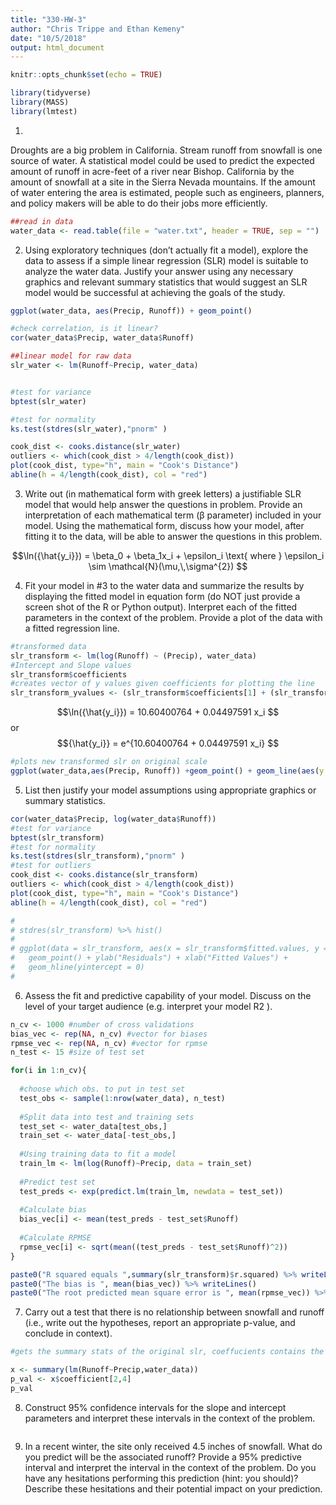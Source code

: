 ```yaml
---
title: "330-HW-3"
author: "Chris Trippe and Ethan Kemeny"
date: "10/5/2018"
output: html_document
---
```


```r
knitr::opts_chunk$set(echo = TRUE)
```
```r
library(tidyverse)
library(MASS)
library(lmtest)
```

1.

Droughts are a big problem in California. Stream runoff from snowfall is one source of water. A statistical model could be used to predict the expected amount of runoff in acre-feet of a river near Bishop. California by the amount of snowfall at a site in the Sierra Nevada mountains. If the amount of water entering the area is estimated, people such as engineers, planners, and policy makers will be able to do their jobs more efficiently.

```r
##read in data
water_data <- read.table(file = "water.txt", header = TRUE, sep = "")
```

2. Using exploratory techniques (don’t actually fit a model), explore the data to assess if a simple
linear regression (SLR) model is suitable to analyze the water data. Justify your answer using any
necessary graphics and relevant summary statistics that would suggest an SLR model would be
successful at achieving the goals of the study.

```r
ggplot(water_data, aes(Precip, Runoff)) + geom_point()

#check correlation, is it linear?
cor(water_data$Precip, water_data$Runoff)

##linear model for raw data
slr_water <- lm(Runoff~Precip, water_data)


#test for variance
bptest(slr_water)

#test for normality
ks.test(stdres(slr_water),"pnorm" )

cook_dist <- cooks.distance(slr_water)
outliers <- which(cook_dist > 4/length(cook_dist))
plot(cook_dist, type="h", main = "Cook's Distance")
abline(h = 4/length(cook_dist), col = "red")

```

3. Write out (in mathematical form with greek letters) a justifiable SLR model that would help answer
the questions in problem. Provide an interpretation of each mathematical term (β parameter) included
in your model. Using the mathematical form, discuss how your model, after fitting it to the
data, will be able to answer the questions in this problem.

$$\ln({\hat{y_i}}) = \beta_0 + \beta_1x_i + \epsilon_i \text{ where } \epsilon_i \sim \mathcal{N}(\mu,\,\sigma^{2})  $$

4. Fit your model in #3 to the water data and summarize the results by displaying the fitted model in
equation form (do NOT just provide a screen shot of the R or Python output). Interpret each of the
fitted parameters in the context of the problem. Provide a plot of the data with a fitted regression
line.


```r
#transformed data
slr_transform <- lm(log(Runoff) ~ (Precip), water_data)
#Intercept and Slope values
slr_transform$coefficients
#creates vector of y values given coefficients for plotting the line
slr_transform_yvalues <- (slr_transform$coefficients[1] + (slr_transform$coefficients[2] * water_data$Precip)) %>% exp()

```


$$\ln({\hat{y_i}}) = 10.60400764 + 0.04497591 x_i $$
or
$${\hat{y_i}} = e^{10.60400764 + 0.04497591 x_i} $$


```r
#plots new transformed slr on original scale
ggplot(water_data,aes(Precip, Runoff)) +geom_point() + geom_line(aes(y = slr_transform_yvalues), color = "Red")
```



5. List then justify your model assumptions using appropriate graphics or summary statistics.

```r
cor(water_data$Precip, log(water_data$Runoff))
#test for variance
bptest(slr_transform)
#test for normality
ks.test(stdres(slr_transform),"pnorm" )
#test for outliers
cook_dist <- cooks.distance(slr_transform)
outliers <- which(cook_dist > 4/length(cook_dist))
plot(cook_dist, type="h", main = "Cook's Distance")
abline(h = 4/length(cook_dist), col = "red")

# 
# stdres(slr_transform) %>% hist()
# 
# ggplot(data = slr_transform, aes(x = slr_transform$fitted.values, y = slr_transform$residuals)) +
#   geom_point() + ylab("Residuals") + xlab("Fitted Values") +
#   geom_hline(yintercept = 0)
# 


```

6. Assess the fit and predictive capability of your model. Discuss on the level of your target audience
(e.g. interpret your model R2
).

```r
n_cv <- 1000 #number of cross validations
bias_vec <- rep(NA, n_cv) #vector for biases
rpmse_vec <- rep(NA, n_cv) #vector for rpmse
n_test <- 15 #size of test set

for(i in 1:n_cv){
   
  #choose which obs. to put in test set
  test_obs <- sample(1:nrow(water_data), n_test)
  
  #Split data into test and training sets
  test_set <- water_data[test_obs,]
  train_set <- water_data[-test_obs,]
  
  #Using training data to fit a model
  train_lm <- lm(log(Runoff)~Precip, data = train_set)
  
  #Predict test set
  test_preds <- exp(predict.lm(train_lm, newdata = test_set))
  
  #Calculate bias
  bias_vec[i] <- mean(test_preds - test_set$Runoff)
  
  #Calculate RPMSE
  rpmse_vec[i] <- sqrt(mean((test_preds - test_set$Runoff)^2))
}
```


```r
paste0("R squared equals ",summary(slr_transform)$r.squared) %>% writeLines()
paste0("The bias is ", mean(bias_vec)) %>% writeLines()
paste0("The root predicted mean square error is ", mean(rpmse_vec)) %>% writeLines()
```


7. Carry out a test that there is no relationship between snowfall and runoff (i.e., write out the hypotheses,
report an appropriate p-value, and conclude in context).

```r
#gets the summary stats of the original slr, coeffucients contains the pvalues for hypothesis test in the fourth column

x <- summary(lm(Runoff~Precip,water_data))
p_val <- x$coefficient[2,4]
p_val
```

8. Construct 95% confidence intervals for the slope and intercept parameters and interpret these intervals
in the context of the problem.

```r

```

9. In a recent winter, the site only received 4.5 inches of snowfall. What do you predict will be the
associated runoff? Provide a 95% predictive interval and interpret the interval in the context of the
problem. Do you have any hesitations performing this prediction (hint: you should)? Describe these
hesitations and their potential impact on your prediction.
